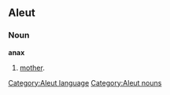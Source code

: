 ==Aleut==

===Noun===
'''anax'''

# [[mother]].

[[Category:Aleut language]]
[[Category:Aleut nouns]]